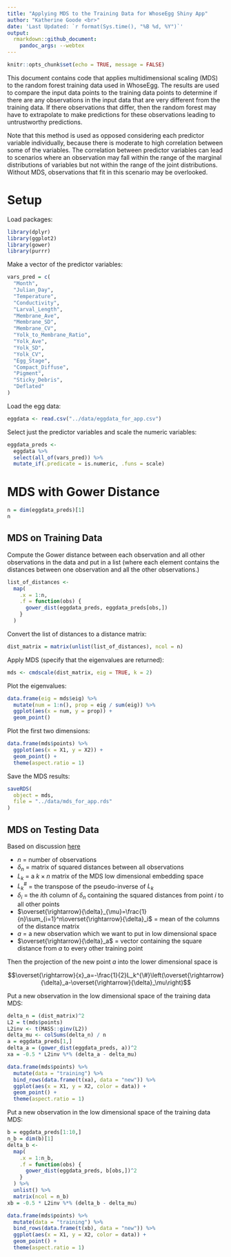 ```yaml
---
title: "Applying MDS to the Training Data for WhoseEgg Shiny App"
author: "Katherine Goode <br>"
date: 'Last Updated: `r format(Sys.time(), "%B %d, %Y")`'
output: 
  rmarkdown::github_document:
    pandoc_args: --webtex
---
```


```r
knitr::opts_chunk$set(echo = TRUE, message = FALSE)
```

This document contains code that applies multidimensional scaling (MDS) to the random forest training data used in WhoseEgg. The results are used to compare the input data points to the training data points to determine if there are any observations in the input data that are very different from the training data. If there observations that differ, then the random forest may have to extrapolate to make predictions for these observations leading to untrustworthy predictions. 

Note that this method is used as opposed considering each predictor variable individually, because there is moderate to high correlation between some of the variables. The correlation between predictor variables can lead to scenarios where an observation may fall within the range of the marginal distributions of variables but not within the range of the joint distributions. Without MDS, observations that fit in this scenario may be overlooked.

# Setup

Load packages:

```r
library(dplyr)
library(ggplot2)
library(gower)
library(purrr)
```

Make a vector of the predictor variables:

```r
vars_pred = c(
  "Month",
  "Julian_Day",
  "Temperature",
  "Conductivity",
  "Larval_Length",
  "Membrane_Ave",
  "Membrane_SD",
  "Membrane_CV",
  "Yolk_to_Membrane_Ratio",
  "Yolk_Ave",
  "Yolk_SD",
  "Yolk_CV",
  "Egg_Stage",
  "Compact_Diffuse",
  "Pigment",
  "Sticky_Debris",
  "Deflated"
)
```

Load the egg data:

```r
eggdata <- read.csv("../data/eggdata_for_app.csv")
```

Select just the predictor variables and scale the numeric variables:

```r
eggdata_preds <-
  eggdata %>% 
  select(all_of(vars_pred)) %>%
  mutate_if(.predicate = is.numeric, .funs = scale)
```

# MDS with Gower Distance

```r
n = dim(eggdata_preds)[1]
n
```

## MDS on Training Data

Compute the Gower distance between each observation and all other observations in the data and put in a list (where each element contains the distances between one observation and all the other observations.)

```r
list_of_distances <-
  map(
    .x = 1:n,
    .f = function(obs) {
      gower_dist(eggdata_preds, eggdata_preds[obs,])
    }
  )
```

Convert the list of distances to a distance matrix:

```r
dist_matrix = matrix(unlist(list_of_distances), ncol = n)
```

Apply MDS (specify that the eigenvalues are returned): 

```r
mds <- cmdscale(dist_matrix, eig = TRUE, k = 2)
```

Plot the eigenvalues:

```r
data.frame(eig = mds$eig) %>%
  mutate(num = 1:n(), prop = eig / sum(eig)) %>%
  ggplot(aes(x = num, y = prop)) + 
  geom_point()
```

Plot the first two dimensions: 

```r
data.frame(mds$points) %>%
  ggplot(aes(x = X1, y = X2)) + 
  geom_point() + 
  theme(aspect.ratio = 1)
```

Save the MDS results:

```r
saveRDS(
  object = mds,
  file = "../data/mds_for_app.rds"
)
```

## MDS on Testing Data

Based on discussion [here](https://stats.stackexchange.com/questions/368331/project-new-point-into-mds-space)

- $n$ = number of observations
- $\delta_n$ = matrix of squared distances between all observations
- $L_k$ = a $k\times n$ matrix of the MDS low dimensional embedding space
- $L_k^{\#}$ = the transpose of the pseudo-inverse of $L_k$
- $\delta_i$ = the $i$th column of $\delta_n$ containing the squared distances from point $i$ to all other points
- $\overset{\rightarrow}{\delta}_{\mu}=\frac{1}{n}\sum_{i=1}^n\overset{\rightarrow}{\delta}_i$ = mean of the columns of the distance matrix
- $a$ = a new observation which we want to put in low dimensional space
- $\overset{\rightarrow}{\delta}_a$ = vector containing the square distance from $a$ to every other training point

Then the projection of the new point $a$ into the lower dimensional space is

$$\overset{\rightarrow}{x}_a=-\frac{1}{2}L_k^{\#}\left(\overset{\rightarrow}{\delta}_a-\overset{\rightarrow}{\delta}_\mu\right)$$

Put a new observation in the low dimensional space of the training data MDS: 

```r
delta_n = (dist_matrix)^2
L2 = t(mds$points)
L2inv <- t(MASS::ginv(L2))
delta_mu <- colSums(delta_n) / n
a = eggdata_preds[1,]
delta_a = (gower_dist(eggdata_preds, a))^2
xa = -0.5 * L2inv %*% (delta_a - delta_mu)
```

```r
data.frame(mds$points) %>%
  mutate(data = "training") %>%
  bind_rows(data.frame(t(xa), data = "new")) %>%
  ggplot(aes(x = X1, y = X2, color = data)) + 
  geom_point() + 
  theme(aspect.ratio = 1)
```

Put a new observation in the low dimensional space of the training data MDS: 

```r
b = eggdata_preds[1:10,]
n_b = dim(b)[1]
delta_b <-
  map(
    .x = 1:n_b,
    .f = function(obs) {
      gower_dist(eggdata_preds, b[obs,])^2
    }
  ) %>% 
  unlist() %>%
  matrix(ncol = n_b)
xb = -0.5 * L2inv %*% (delta_b - delta_mu)
```

```r
data.frame(mds$points) %>%
  mutate(data = "training") %>%
  bind_rows(data.frame(t(xb), data = "new")) %>%
  ggplot(aes(x = X1, y = X2, color = data)) + 
  geom_point() + 
  theme(aspect.ratio = 1)
```



